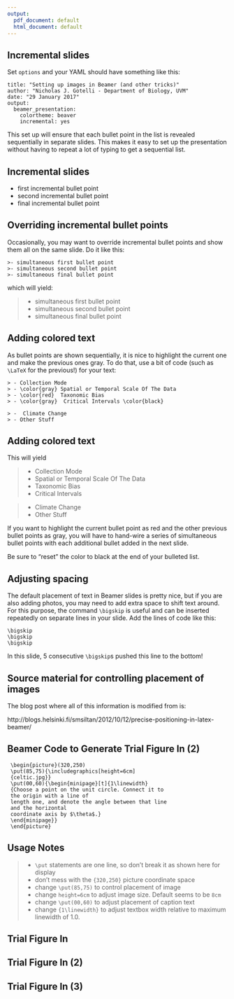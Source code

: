 ```yaml
---
output:
  pdf_document: default
  html_document: default
---
```

## Incremental slides

Set `options` and your YAML should have  something like this:

```
title: "Setting up images in Beamer (and other tricks)"
author: "Nicholas J. Gotelli - Department of Biology, UVM"
date: "29 January 2017"
output:
  beamer_presentation:
    colortheme: beaver
    incremental: yes
```
This set up will ensure that each bullet point in the list is revealed sequentially in separate slides. This makes it easy to set up the presentation without having to repeat a lot of typing to get a sequential list.

## Incremental slides
- first incremental bullet point
- second incremental bullet point
- final incremental bullet point

## Overriding incremental bullet points

Occasionally, you may want to override incremental bullet points and show them all on the same slide. Do it like this:

```
>- simultaneous first bullet point
>- simultaneous second bullet point
>- simultaneous final bullet point
```
which will yield:

>- simultaneous first bullet point
>- simultaneous second bullet point
>- simultaneous final bullet point

## Adding colored text

As bullet points are shown sequentially, it is nice to highlight the current one and make the previous ones gray. To do that, use a bit of \LaTeX code (such as `\LaTeX` for the previous!) for your text:

```
> - Collection Mode 
> - \color{gray} Spatial or Temporal Scale Of The Data 
> - \color{red}  Taxonomic Bias 
> - \color{gray}  Critical Intervals \color{black}

> -  Climate Change 
> - Other Stuff

```
## Adding colored text

This will yield

> - Collection Mode 
> - \color{gray} Spatial or Temporal Scale Of The Data 
> - \color{red}  Taxonomic Bias 
> - \color{gray}  Critical Intervals \color{black}

> -  Climate Change 
> - Other Stuff

If you want to highlight the current bullet point as \color{red} red \color{black} and the other previous bullet points as \color{gray} gray\color{black}, you will have to hand-wire a series of simultaneous bullet points with each additional bullet added in the next slide.

Be sure to "reset" the color to black at the end of your bulleted list.

## Adjusting spacing

The default placement of text in Beamer slides is pretty nice, but if you are also adding photos, you may need to add extra space to shift text around. For this purpose, the \LaTeX command `\bigskip` is useful and can be inserted repeatedly on separate lines in your slide. Add the lines of code like this:
```
\bigskip
\bigskip
\bigskip
```
\bigskip
\bigskip
\bigskip
\bigskip
\bigskip

In this slide, 5 consecutive `\bigskip`s pushed this line to the bottom! 

## Source material for controlling placement of images
The blog post where all of this information is modified from is:

http://blogs.helsinki.fi/smsiltan/2012/10/12/precise-positioning-in-latex-beamer/

## Beamer Code to Generate Trial Figure In \LaTeX (2)


```
 \begin{picture}(320,250)
 \put(85,75){\includegraphics[height=6cm]
 {celtic.jpg}}
 \put(00,60){\begin{minipage}[t]{1\linewidth}
 {Choose a point on the unit circle. Connect it to 
 the origin with a line of 
 length one, and denote the angle between that line 
 and the horizontal 
 coordinate axis by $\theta$.}
 \end{minipage}}
 \end{picture}
```

## Usage Notes
> - `\put` statements are one line, so don't break it as shown here for display
> - don't mess with the `{320,250}` picture coordinate space
> - change `\put(85,75)` to control placement of image
> - change `height=6cm` to adjust image size. Default seems to be `8cm`
> - change `\put(00,60)` to adjust placement of caption text
> - change `{1\linewidth}` to adjust textbox width relative to maximum linewidth of 1.0.


## Trial Figure In \LaTeX

 \begin{picture}(320,250)
 \put(65,20){\includegraphics[height=8cm]{celtic.jpg}}
 \put(00,50){\begin{minipage}[t]{1\linewidth}
 \end{minipage}}
 \end{picture}
 
## Trial Figure In \LaTeX (2)

 \begin{picture}(320,250)
 \put(85,75){\includegraphics[height=6cm]{celtic.jpg}}
 \put(00,60){\begin{minipage}[t]{1\linewidth}
 {Choose a point on the unit circle. Connect it to the origin with a line of length one, and denote the angle between that line and the horizontal coordinate axis by $\theta$.}
 \end{minipage}}
 \end{picture}
 
## Trial Figure In \LaTeX (3)

 \begin{picture}(320,250)
 \put(0,20){\includegraphics[height=8cm]{celtic.jpg}}
 \put(180,180){\begin{minipage}[t]{0.4\linewidth}
 {Choose a point on the unit circle. Connect it to the origin with a line of length one, and denote the angle between that line and the horizontal coordinate axis by $\theta$.}
 \end{minipage}}
 \end{picture}
 

